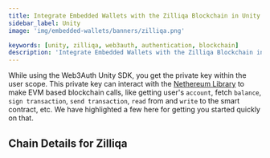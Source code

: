 ```yaml
---
title: Integrate Embedded Wallets with the Zilliqa Blockchain in Unity
sidebar_label: Unity
image: 'img/embedded-wallets/banners/zilliqa.png'

keywords: [unity, zilliqa, web3auth, authentication, blockchain]
description: 'Integrate Embedded Wallets with the Zilliqa Blockchain in Unity | Embedded Wallets'
---
```



While using the Web3Auth Unity SDK, you get the private key within the user scope. This private key can interact with the [Nethereum Library](https://nethereum.com/) to make EVM based blockchain calls, like getting user's `account`, fetch `balance`, `sign transaction`, `send transaction`, `read` from and `write` to the smart contract, etc. We have highlighted a few here for getting you started quickly on that.

## Chain Details for Zilliqa

<ChainDetailsZilliqa />

<EVMInteraction />
